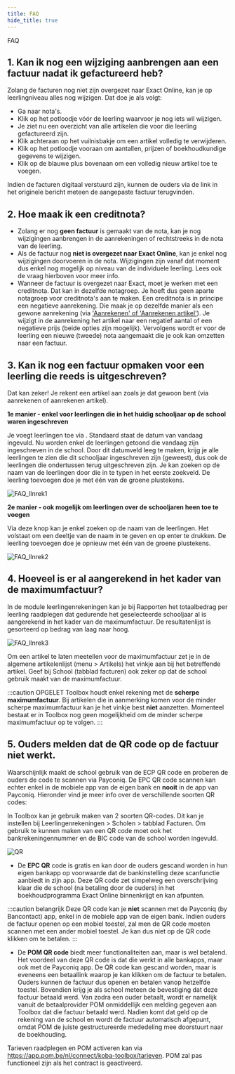 ```yaml
---
title: FAQ 
hide_title: true
---
```

<ImageTitle img="leerlingenrekeningen.png">FAQ</ImageTitle>

## 1. Kan ik nog een wijziging aanbrengen aan een factuur nadat ik gefactureerd heb?

Zolang de facturen nog niet zijn overgezet naar Exact Online, kan je op leerlingniveau alles nog wijzigen.  Dat doe je als volgt:

- Ga naar nota's.
- Klik op het potloodje vóór de leerling waarvoor je nog iets wil wijzigen.
- Je ziet nu een overzicht van alle artikelen die voor die leerling gefactureerd zijn.
- Klik achteraan op het vuilnisbakje om een artikel volledig te verwijderen.
- Klik op het potloodje vooraan om aantallen, prijzen of boekhoudkundige gegevens te wijzigen.
- Klik op de blauwe plus bovenaan om een volledig nieuw artikel toe te voegen.

Indien de facturen digitaal verstuurd zijn, kunnen de ouders via de link in het originele bericht meteen de aangepaste factuur terugvinden.

## 2. Hoe maak ik een creditnota?

- Zolang er nog **geen factuur** is gemaakt van de nota, kan je nog wijzigingen aanbrengen in de aanrekeningen of rechtstreeks in de nota van de leerling. 
- Als de factuur nog **niet is overgezet naar Exact Online**, kan je enkel nog wijzigingen doorvoeren in de nota. Wijzigingen zijn vanaf dat moment dus enkel nog mogelijk op niveau van de individuele leerling. Lees ook de vraag hierboven voor meer info. 
- Wanneer de factuur is overgezet naar Exact, moet je werken met een creditnota. Dat kan in dezelfde notagroep. Je hoeft dus geen aparte notagroep voor creditnota's aan te maken. Een creditnota is in principe een negatieve aanrekening. Die maak je op dezelfde manier als een gewone aanrekening (via ['Aanrekenen' of 'Aanrekenen artikel'](/leerlingenrekeningen/Aanrekenen/)). Je wijzigt in de aanrekening het artikel naar een negatief aantal of een negatieve prijs (beide opties zijn mogelijk). Vervolgens wordt er voor de leerling een nieuwe (tweede) nota aangemaakt die je ook kan omzetten naar een factuur.  

## 3. Kan ik nog een factuur opmaken voor een leerling die reeds is uitgeschreven?
 
Dat kan zeker! Je rekent een artikel aan zoals je dat gewoon bent (via aanrekenen of aanrekenen artikel).

**1e manier - enkel voor leerlingen die in het huidig schooljaar op de school waren ingeschreven**

Je voegt leerlingen toe via <LegacyAction img="pluscircleblue.png"/> . Standaard staat de datum van vandaag ingevuld. Nu worden enkel de leerlingen getoond die vandaag zijn ingeschreven in de school. Door dit datumveld leeg te maken, krijg je alle leerlingen te zien die dit schooljaar ingeschreven zijn (geweest), dus ook de leerlingen die ondertussen terug uitgeschreven zijn. Je kan zoeken op de naam van de leerlingen door die in te typen in het eerste zoekveld.  De leerling toevoegen doe je met één van de groene plustekens. 

![FAQ_llnrek1](./FAQ_llnrek1.png)

**2e manier - ook mogelijk om leerlingen over de schooljaren heen toe te voegen**

Via deze knop <LegacyAction img="vergrootglasRood.png"/> kan je enkel zoeken op de naam van de leerlingen. Het volstaat om een deeltje van de naam in te geven en op enter te drukken. De leerling toevoegen doe je opnieuw met één van de groene plustekens. 

![FAQ_llnrek2](./FAQ_llnrek2.png)

## 4. Hoeveel is er al aangerekend in het kader van de maximumfactuur?

In de module leerlingenrekeningen kan je bij Rapporten het totaalbedrag per leerling raadplegen dat gedurende het geselecteerde schooljaar al is aangerekend in het kader van de maximumfactuur. De resultatenlijst is gesorteerd op bedrag van laag naar hoog. 

![FAQ_llnrek3](./FAQ_llnrek3.PNG)

Om een artikel te laten meetellen voor de maximumfactuur zet je in de algemene artikelenlijst (menu > Artikels) het vinkje aan bij het betreffende artikel. Geef bij School (tabblad facturen) ook zeker op dat de school gebruik maakt van de maximumfactuur.  

:::caution OPGELET
Toolbox houdt enkel rekening met de **scherpe maximumfactuur**. Bij artikelen die in aanmerking komen voor de minder scherpe maximumfactuur kan je het vinkje best **niet** aanzetten. Momenteel bestaat er in Toolbox nog geen mogelijkheid om de minder scherpe maximumfactuur op te volgen.
:::

## 5. Ouders melden dat de QR code op de factuur niet werkt. 

Waarschijnlijk maakt de school gebruik van de ECP QR code en proberen de ouders de code te scannen via Payconiq. De EPC QR code scannen kan echter enkel in de mobiele app van de eigen bank en **nooit** in de app van Payconiq. Hieronder vind je meer info over de verschillende soorten QR codes:

In Toolbox kan je gebruik maken van 2 soorten QR-codes. Dit kan je instellen bij Leerlingenrekeningen > Scholen > tabblad Facturen. Om gebruik te kunnen maken van een QR code moet ook het bankrekeningennummer en de BIC code van de school worden ingevuld. 

![QR](./QR.PNG)

- De **EPC QR** code is gratis en kan door de ouders gescand worden in hun eigen bankapp op voorwaarde dat de bankinstelling deze scanfunctie aanbiedt in zijn app. Deze QR code zet simpelweg een overschrijving klaar die de school (na betaling door de ouders) in het boekhoudprogramma Exact Online binnenkrijgt en kan afpunten. 

:::caution belangrijk
Deze QR code kan je **niet** scannen met de Payconiq (by Bancontact) app, enkel in de mobiele app van de eigen bank.
Indien ouders de factuur openen op een mobiel toestel, zal men de QR code moeten scannen met een ander mobiel toestel. Je kan dus niet op de QR code klikken om te betalen. 
::: 
 
- De **POM QR code** biedt meer functionaliteiten aan, maar is wel betalend. Het voordeel van deze QR code is dat die werkt in alle bankapps, maar ook met de Payconiq app. De QR code kan gescand worden, maar is eveneens een betaallink waarop je kan klikken om de factuur te betalen. Ouders kunnen de factuur dus openen en betalen vanop hetzelfde toestel. Bovendien krijg je als school meteen de bevestiging dat deze factuur betaald werd. Van zodra een ouder betaalt, wordt er namelijk vanuit de betaalprovider POM onmiddellijk een melding gegeven aan Toolbox dat die factuur betaald werd. Nadien komt dat geld op de rekening van de school en wordt de factuur automatisch afgepunt, omdat POM de juiste gestructureerde mededeling mee doorstuurt naar de boekhouding.

 Tarieven raadplegen en POM activeren kan via https://app.pom.be/nl/connect/koba-toolbox/tarieven. POM zal pas functioneel zijn als het contract is geactiveerd. 

